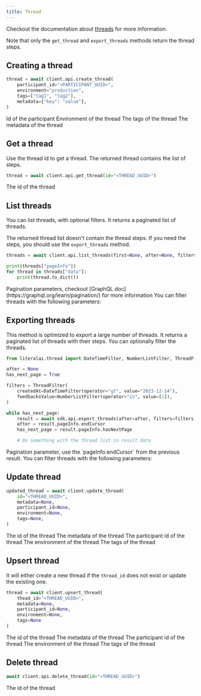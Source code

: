 ```yaml
---
title: Thread
---
```


Checkout the documentation about [threads](/concepts/thread) for more information.

Note that only the `get_thread` and `export_threads` methods return the thread steps.

## Creating a thread

```python
thread = await client.api.create_thread(
    participant_id="<PARTICIPANT_UUID>",
    environment="production",
    tags=["tag1", "tag2"],
    metadata={"key": "value"},
)
```

<ParamField path="participant_id" type="uuid">
  Id of the participant
</ParamField>

<ParamField path="environment" type="string">
  Environment of the thread
</ParamField>

<ParamField path="tags" type="list">
  The tags of the thread
</ParamField>

<ParamField path="metadata" type="dict">
  The metadata of the thread
</ParamField>

## Get a thread

Use the thread id to get a thread. The returned thread contains the list of steps.

```python
thread = await client.api.get_thread(id="<THREAD_UUID>")
```

<ParamField path="id" type="uuid" required>
  The id of the thread
</ParamField>

## List threads

You can list threads, with optional filters. It returns a paginated list of threads.

The returned thread list doesn't contain the thread steps. If you need the steps, you should use the `export_threads` method.

```python
threads = await client.api.list_threads(first=None, after=None, filters=None)

print(threads["pageInfo"])
for thread in threads["data"]:
    print(thread.to_dict())
```

<ParamField path="first after" type="int">
  Pagination parameters, checkout [GraphQL
  doc](https://graphql.org/learn/pagination/) for more information
</ParamField>

<ParamField path="filter" type="dict">
  You can filter threads with the following parameters:
  <Expandable title="properties">
    <ResponseField name="attachmentsName" type="string"></ResponseField>
    <ResponseField name="attachmentsName" type="string"></ResponseField>
    <ResponseField name="createdAt" type="string"></ResponseField>
    <ResponseField name="afterCreatedAt" type="string"></ResponseField>
    <ResponseField name="beforeCreatedAt" type="string"></ResponseField>
    <ResponseField name="duration" type="numeric"></ResponseField>
    <ResponseField name="environment" type="string"></ResponseField>
    <ResponseField name="feedbacksValue" type="numeric"></ResponseField>
    <ResponseField name="participantsIdentifier" type="string"></ResponseField>
    <ResponseField name="search" type="string"></ResponseField>
    <ResponseField name="tokenCount" type="numeric"></ResponseField>
  </Expandable>
</ParamField>

## Exporting threads

This method is optimized to export a large number of threads. It returns a paginated list of threads with their steps.
You can optionally filter the threads.

```python
from literalai.thread import DateTimeFilter, NumberListFilter, ThreadFilter

after = None
has_next_page = True

filters = ThreadFilter(
    createdAt=DateTimeFilter(operator="gt", value="2023-12-14"),
    feedbacksValue=NumberListFilter(operator="in", value=[1]),
)

while has_next_page:
    result = await sdk.api.export_threads(after=after, filters=filters)
    after = result.pageInfo.endCursor
    has_next_page = result.pageInfo.hasNextPage

    # Do something with the thread list in result.data
```

<ParamField path="after" type="string">
  Pagination parameter, use the `pageInfo.endCursor` from the previous result.
</ParamField>

<ParamField path="filter" type="dict">
  You can filter threads with the following parameters:
  <Expandable title="properties">
    <ResponseField name="attachmentsName" type="string"></ResponseField>
    <ResponseField name="attachmentsName" type="string"></ResponseField>
    <ResponseField name="createdAt" type="string"></ResponseField>
    <ResponseField name="afterCreatedAt" type="string"></ResponseField>
    <ResponseField name="beforeCreatedAt" type="string"></ResponseField>
    <ResponseField name="duration" type="numeric"></ResponseField>
    <ResponseField name="environment" type="string"></ResponseField>
    <ResponseField name="feedbacksValue" type="numeric"></ResponseField>
    <ResponseField name="participantsIdentifier" type="string"></ResponseField>
    <ResponseField name="search" type="string"></ResponseField>
    <ResponseField name="tokenCount" type="numeric"></ResponseField>
  </Expandable>
</ParamField>

## Update thread

```python
updated_thread = await client.update_thread(
    id="<THREAD_UUID>",
    metadata=None,
    participant_id=None,
    environment=None,
    tags=None,
)
```

<ParamField path="id" type="uuid" required>
  The id of the thread
</ParamField>

<ParamField path="metadata" type="dict">
  The metadata of the thread
</ParamField>

<ParamField path="participant_id" type="uuid">
  The participant id of the thread
</ParamField>

<ParamField path="environment" type="string">
  The environment of the thread
</ParamField>

<ParamField path="tags" type="list">
  The tags of the thread
</ParamField>

## Upsert thread

It will either create a new thread if the `thread_id` does not exist or update the existing one.

```python
thread = await client.upsert_thread(
    thead_id="<THREAD_UUID>",
    metadata=None,
    participant_id=None,
    environment=None,
    tags=None
)
```

<ParamField path="thread_id" type="uuid" required>
  The id of the thread
</ParamField>

<ParamField path="metadata" type="dict">
  The metadata of the thread
</ParamField>

<ParamField path="participant_id" type="uuid">
  The participant id of the thread
</ParamField>

<ParamField path="environment" type="string">
  The environment of the thread
</ParamField>

<ParamField path="tags" type="list">
  The tags of the thread
</ParamField>

## Delete thread

```python
await client.api.delete_thread(id="<THREAD_UUID>")
```

<ParamField path="id" type="uuid" required>
  The id of the thread
</ParamField>
